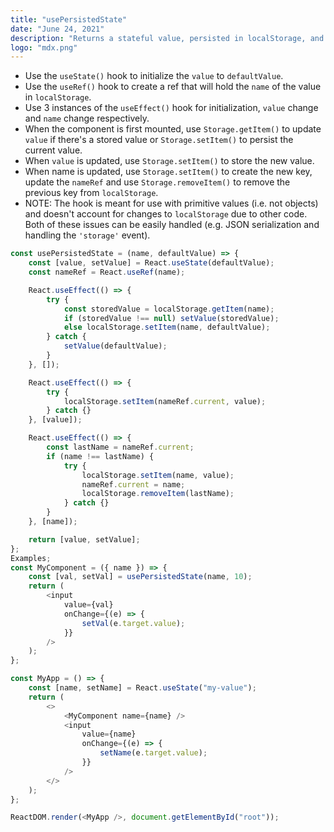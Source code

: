 ```yaml
---
title: "usePersistedState"
date: "June 24, 2021"
description: "Returns a stateful value, persisted in localStorage, and a function to update it."
logo: "mdx.png"
---
```


-   Use the `useState()` hook to initialize the `value` to `defaultValue`.
-   Use the `useRef()` hook to create a ref that will hold the `name` of the value in `localStorage`.
-   Use 3 instances of the `useEffect()` hook for initialization, `value` change and `name` change respectively.
-   When the component is first mounted, use `Storage.getItem()` to update `value` if there's a stored value or `Storage.setItem()` to persist the current value.
-   When `value` is updated, use `Storage.setItem()` to store the new value.
-   When name is updated, use `Storage.setItem()` to create the new key, update the `nameRef` and use `Storage.removeItem()` to remove the previous key from `localStorage`.
-   NOTE: The hook is meant for use with primitive values (i.e. not objects) and doesn't account for changes to `localStorage` due to other code. Both of these issues can be easily handled (e.g. JSON serialization and handling the `'storage'` event).

```js
const usePersistedState = (name, defaultValue) => {
    const [value, setValue] = React.useState(defaultValue);
    const nameRef = React.useRef(name);

    React.useEffect(() => {
        try {
            const storedValue = localStorage.getItem(name);
            if (storedValue !== null) setValue(storedValue);
            else localStorage.setItem(name, defaultValue);
        } catch {
            setValue(defaultValue);
        }
    }, []);

    React.useEffect(() => {
        try {
            localStorage.setItem(nameRef.current, value);
        } catch {}
    }, [value]);

    React.useEffect(() => {
        const lastName = nameRef.current;
        if (name !== lastName) {
            try {
                localStorage.setItem(name, value);
                nameRef.current = name;
                localStorage.removeItem(lastName);
            } catch {}
        }
    }, [name]);

    return [value, setValue];
};
Examples;
const MyComponent = ({ name }) => {
    const [val, setVal] = usePersistedState(name, 10);
    return (
        <input
            value={val}
            onChange={(e) => {
                setVal(e.target.value);
            }}
        />
    );
};

const MyApp = () => {
    const [name, setName] = React.useState("my-value");
    return (
        <>
            <MyComponent name={name} />
            <input
                value={name}
                onChange={(e) => {
                    setName(e.target.value);
                }}
            />
        </>
    );
};

ReactDOM.render(<MyApp />, document.getElementById("root"));
```

